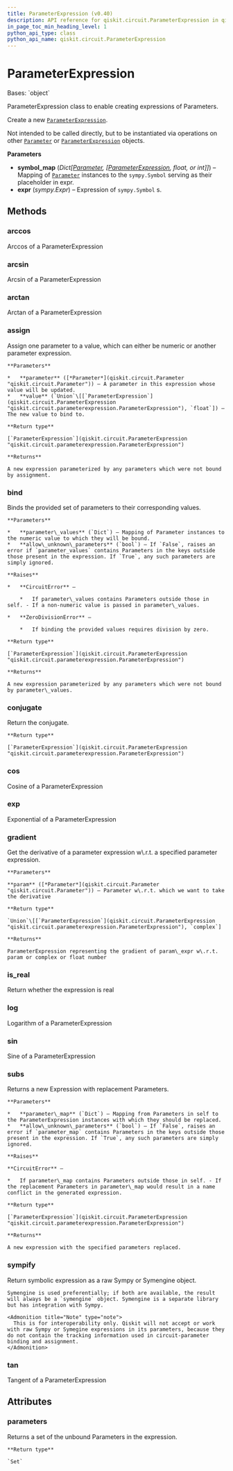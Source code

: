 ```yaml
---
title: ParameterExpression (v0.40)
description: API reference for qiskit.circuit.ParameterExpression in qiskit v0.40
in_page_toc_min_heading_level: 1
python_api_type: class
python_api_name: qiskit.circuit.ParameterExpression
---
```


# ParameterExpression

<Class id="qiskit.circuit.ParameterExpression" isDedicatedPage={true} github="https://github.com/qiskit/qiskit/tree/stable/0.23/qiskit/circuit/parameterexpression.py" signature="ParameterExpression(symbol_map, expr)" modifiers="class">
  Bases: `object`

  ParameterExpression class to enable creating expressions of Parameters.

  Create a new [`ParameterExpression`](#qiskit.circuit.ParameterExpression "qiskit.circuit.ParameterExpression").

  Not intended to be called directly, but to be instantiated via operations on other [`Parameter`](qiskit.circuit.Parameter "qiskit.circuit.Parameter") or [`ParameterExpression`](#qiskit.circuit.ParameterExpression "qiskit.circuit.ParameterExpression") objects.

  **Parameters**

  *   **symbol\_map** (*Dict\[*[*Parameter*](qiskit.circuit.Parameter "qiskit.circuit.Parameter")*, \[*[*ParameterExpression*](#qiskit.circuit.ParameterExpression "qiskit.circuit.ParameterExpression")*, float, or int]]*) – Mapping of [`Parameter`](qiskit.circuit.Parameter "qiskit.circuit.Parameter") instances to the `sympy.Symbol` serving as their placeholder in expr.
  *   **expr** (*sympy.Expr*) – Expression of `sympy.Symbol` s.

  ## Methods

  <span id="qiskit-circuit-parameterexpression-arccos" />

  ### arccos

  <Function id="qiskit.circuit.ParameterExpression.arccos" signature="ParameterExpression.arccos()">
    Arccos of a ParameterExpression
  </Function>

  <span id="qiskit-circuit-parameterexpression-arcsin" />

  ### arcsin

  <Function id="qiskit.circuit.ParameterExpression.arcsin" signature="ParameterExpression.arcsin()">
    Arcsin of a ParameterExpression
  </Function>

  <span id="qiskit-circuit-parameterexpression-arctan" />

  ### arctan

  <Function id="qiskit.circuit.ParameterExpression.arctan" signature="ParameterExpression.arctan()">
    Arctan of a ParameterExpression
  </Function>

  <span id="qiskit-circuit-parameterexpression-assign" />

  ### assign

  <Function id="qiskit.circuit.ParameterExpression.assign" signature="ParameterExpression.assign(parameter, value)">
    Assign one parameter to a value, which can either be numeric or another parameter expression.

    **Parameters**

    *   **parameter** ([*Parameter*](qiskit.circuit.Parameter "qiskit.circuit.Parameter")) – A parameter in this expression whose value will be updated.
    *   **value** (`Union`\[[`ParameterExpression`](qiskit.circuit.ParameterExpression "qiskit.circuit.parameterexpression.ParameterExpression"), `float`]) – The new value to bind to.

    **Return type**

    [`ParameterExpression`](qiskit.circuit.ParameterExpression "qiskit.circuit.parameterexpression.ParameterExpression")

    **Returns**

    A new expression parameterized by any parameters which were not bound by assignment.
  </Function>

  <span id="qiskit-circuit-parameterexpression-bind" />

  ### bind

  <Function id="qiskit.circuit.ParameterExpression.bind" signature="ParameterExpression.bind(parameter_values, allow_unknown_parameters=False)">
    Binds the provided set of parameters to their corresponding values.

    **Parameters**

    *   **parameter\_values** (`Dict`) – Mapping of Parameter instances to the numeric value to which they will be bound.
    *   **allow\_unknown\_parameters** (`bool`) – If `False`, raises an error if `parameter_values` contains Parameters in the keys outside those present in the expression. If `True`, any such parameters are simply ignored.

    **Raises**

    *   **CircuitError** –

        *   If parameter\_values contains Parameters outside those in self. - If a non-numeric value is passed in parameter\_values.

    *   **ZeroDivisionError** –

        *   If binding the provided values requires division by zero.

    **Return type**

    [`ParameterExpression`](qiskit.circuit.ParameterExpression "qiskit.circuit.parameterexpression.ParameterExpression")

    **Returns**

    A new expression parameterized by any parameters which were not bound by parameter\_values.
  </Function>

  <span id="qiskit-circuit-parameterexpression-conjugate" />

  ### conjugate

  <Function id="qiskit.circuit.ParameterExpression.conjugate" signature="ParameterExpression.conjugate()">
    Return the conjugate.

    **Return type**

    [`ParameterExpression`](qiskit.circuit.ParameterExpression "qiskit.circuit.parameterexpression.ParameterExpression")
  </Function>

  <span id="qiskit-circuit-parameterexpression-cos" />

  ### cos

  <Function id="qiskit.circuit.ParameterExpression.cos" signature="ParameterExpression.cos()">
    Cosine of a ParameterExpression
  </Function>

  <span id="qiskit-circuit-parameterexpression-exp" />

  ### exp

  <Function id="qiskit.circuit.ParameterExpression.exp" signature="ParameterExpression.exp()">
    Exponential of a ParameterExpression
  </Function>

  <span id="qiskit-circuit-parameterexpression-gradient" />

  ### gradient

  <Function id="qiskit.circuit.ParameterExpression.gradient" signature="ParameterExpression.gradient(param)">
    Get the derivative of a parameter expression w\.r.t. a specified parameter expression.

    **Parameters**

    **param** ([*Parameter*](qiskit.circuit.Parameter "qiskit.circuit.Parameter")) – Parameter w\.r.t. which we want to take the derivative

    **Return type**

    `Union`\[[`ParameterExpression`](qiskit.circuit.ParameterExpression "qiskit.circuit.parameterexpression.ParameterExpression"), `complex`]

    **Returns**

    ParameterExpression representing the gradient of param\_expr w\.r.t. param or complex or float number
  </Function>

  <span id="qiskit-circuit-parameterexpression-is-real" />

  ### is\_real

  <Function id="qiskit.circuit.ParameterExpression.is_real" signature="ParameterExpression.is_real()">
    Return whether the expression is real
  </Function>

  <span id="qiskit-circuit-parameterexpression-log" />

  ### log

  <Function id="qiskit.circuit.ParameterExpression.log" signature="ParameterExpression.log()">
    Logarithm of a ParameterExpression
  </Function>

  <span id="qiskit-circuit-parameterexpression-sin" />

  ### sin

  <Function id="qiskit.circuit.ParameterExpression.sin" signature="ParameterExpression.sin()">
    Sine of a ParameterExpression
  </Function>

  <span id="qiskit-circuit-parameterexpression-subs" />

  ### subs

  <Function id="qiskit.circuit.ParameterExpression.subs" signature="ParameterExpression.subs(parameter_map, allow_unknown_parameters=False)">
    Returns a new Expression with replacement Parameters.

    **Parameters**

    *   **parameter\_map** (`Dict`) – Mapping from Parameters in self to the ParameterExpression instances with which they should be replaced.
    *   **allow\_unknown\_parameters** (`bool`) – If `False`, raises an error if `parameter_map` contains Parameters in the keys outside those present in the expression. If `True`, any such parameters are simply ignored.

    **Raises**

    **CircuitError** –

    *   If parameter\_map contains Parameters outside those in self. - If the replacement Parameters in parameter\_map would result in a name conflict in the generated expression.

    **Return type**

    [`ParameterExpression`](qiskit.circuit.ParameterExpression "qiskit.circuit.parameterexpression.ParameterExpression")

    **Returns**

    A new expression with the specified parameters replaced.
  </Function>

  <span id="qiskit-circuit-parameterexpression-sympify" />

  ### sympify

  <Function id="qiskit.circuit.ParameterExpression.sympify" signature="ParameterExpression.sympify()">
    Return symbolic expression as a raw Sympy or Symengine object.

    Symengine is used preferentially; if both are available, the result will always be a `symengine` object. Symengine is a separate library but has integration with Sympy.

    <Admonition title="Note" type="note">
      This is for interoperability only. Qiskit will not accept or work with raw Sympy or Symegine expressions in its parameters, because they do not contain the tracking information used in circuit-parameter binding and assignment.
    </Admonition>
  </Function>

  <span id="qiskit-circuit-parameterexpression-tan" />

  ### tan

  <Function id="qiskit.circuit.ParameterExpression.tan" signature="ParameterExpression.tan()">
    Tangent of a ParameterExpression
  </Function>

  ## Attributes

  ### parameters

  <Attribute id="qiskit.circuit.ParameterExpression.parameters">
    Returns a set of the unbound Parameters in the expression.

    **Return type**

    `Set`
  </Attribute>
</Class>

